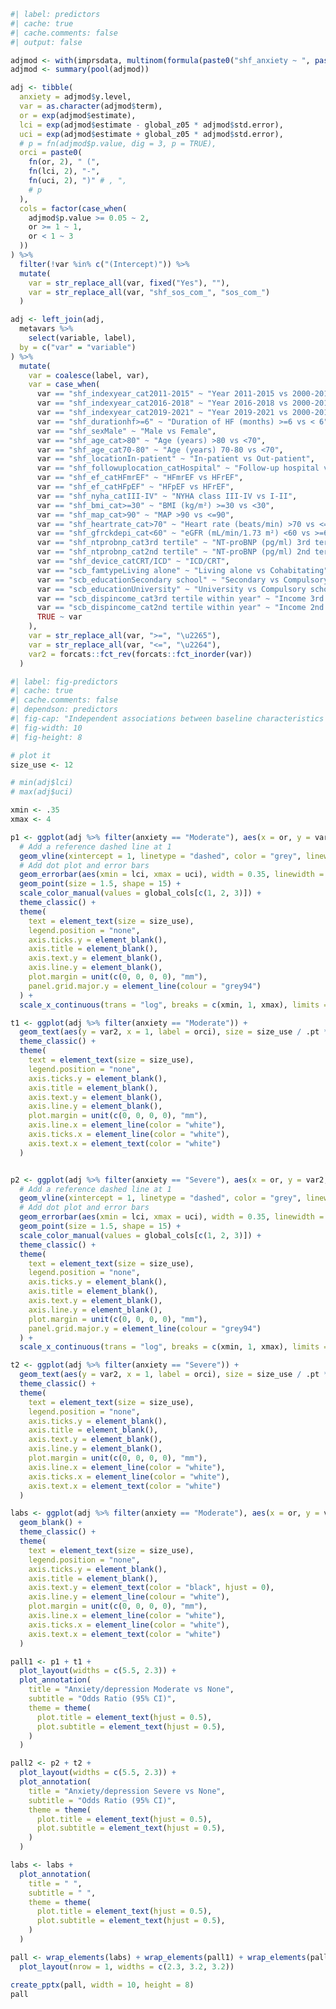 ```r
#| label: predictors
#| cache: true
#| cache.comments: false
#| output: false

adjmod <- with(imprsdata, multinom(formula(paste0("shf_anxiety ~ ", paste(modvars, collapse = " + ")))))
adjmod <- summary(pool(adjmod))

adj <- tibble(
  anxiety = adjmod$y.level,
  var = as.character(adjmod$term),
  or = exp(adjmod$estimate),
  lci = exp(adjmod$estimate - global_z05 * adjmod$std.error),
  uci = exp(adjmod$estimate + global_z05 * adjmod$std.error),
  # p = fn(adjmod$p.value, dig = 3, p = TRUE),
  orci = paste0(
    fn(or, 2), " (",
    fn(lci, 2), "-",
    fn(uci, 2), ")" # , ",
    # p
  ),
  cols = factor(case_when(
    adjmod$p.value >= 0.05 ~ 2,
    or >= 1 ~ 1,
    or < 1 ~ 3
  ))
) %>%
  filter(!var %in% c("(Intercept)")) %>%
  mutate(
    var = str_replace_all(var, fixed("Yes"), ""),
    var = str_replace_all(var, "shf_sos_com_", "sos_com_")
  )

adj <- left_join(adj,
  metavars %>%
    select(variable, label),
  by = c("var" = "variable")
) %>%
  mutate(
    var = coalesce(label, var),
    var = case_when(
      var == "shf_indexyear_cat2011-2015" ~ "Year 2011-2015 vs 2000-2010",
      var == "shf_indexyear_cat2016-2018" ~ "Year 2016-2018 vs 2000-2010",
      var == "shf_indexyear_cat2019-2021" ~ "Year 2019-2021 vs 2000-2010",
      var == "shf_durationhf>=6" ~ "Duration of HF (months) >=6 vs < 6",
      var == "shf_sexMale" ~ "Male vs Female",
      var == "shf_age_cat>80" ~ "Age (years) >80 vs <70",
      var == "shf_age_cat70-80" ~ "Age (years) 70-80 vs <70",
      var == "shf_locationIn-patient" ~ "In-patient vs Out-patient",
      var == "shf_followuplocation_catHospital" ~ "Follow-up hospital vs Primary care/Other",
      var == "shf_ef_catHFmrEF" ~ "HFmrEF vs HFrEF",
      var == "shf_ef_catHFpEF" ~ "HFpEF vs HFrEF",
      var == "shf_nyha_catIII-IV" ~ "NYHA class III-IV vs I-II",
      var == "shf_bmi_cat>=30" ~ "BMI (kg/m²) >=30 vs <30",
      var == "shf_map_cat>90" ~ "MAP >90 vs <=90",
      var == "shf_heartrate_cat>70" ~ "Heart rate (beats/min) >70 vs <=70",
      var == "shf_gfrckdepi_cat<60" ~ "eGFR (mL/min/1.73 m²) <60 vs >=60",
      var == "shf_ntprobnp_cat3rd tertile" ~ "NT-proBNP (pg/ml) 3rd tertile vs 1st tertile",
      var == "shf_ntprobnp_cat2nd tertile" ~ "NT-proBNP (pg/ml) 2nd tertile vs 1st tertile",
      var == "shf_device_catCRT/ICD" ~ "ICD/CRT",
      var == "scb_famtypeLiving alone" ~ "Living alone vs Cohabitating",
      var == "scb_educationSecondary school" ~ "Secondary vs Compulsory school",
      var == "scb_educationUniversity" ~ "University vs Compulsory school",
      var == "scb_dispincome_cat3rd tertile within year" ~ "Income 3rd tertile vs 1st tertile",
      var == "scb_dispincome_cat2nd tertile within year" ~ "Income 2nd tertile vs 1st tertile",
      TRUE ~ var
    ),
    var = str_replace_all(var, ">=", "\u2265"),
    var = str_replace_all(var, "<=", "\u2264"),
    var2 = forcats::fct_rev(forcats::fct_inorder(var))
  )
```

```r
#| label: fig-predictors
#| cache: true
#| cache.comments: false
#| dependson: predictors
#| fig-cap: "Independent associations between baseline characteristics and anxiety/depression"
#| fig-width: 10
#| fig-height: 8

# plot it
size_use <- 12

# min(adj$lci)
# max(adj$uci)

xmin <- .35
xmax <- 4

p1 <- ggplot(adj %>% filter(anxiety == "Moderate"), aes(x = or, y = var2, color = cols)) +
  # Add a reference dashed line at 1
  geom_vline(xintercept = 1, linetype = "dashed", color = "grey", linewidth = 0.6) +
  # Add dot plot and error bars
  geom_errorbar(aes(xmin = lci, xmax = uci), width = 0.35, linewidth = 0.3) +
  geom_point(size = 1.5, shape = 15) +
  scale_color_manual(values = global_cols[c(1, 2, 3)]) +
  theme_classic() +
  theme(
    text = element_text(size = size_use),
    legend.position = "none",
    axis.ticks.y = element_blank(),
    axis.title = element_blank(),
    axis.text.y = element_blank(),
    axis.line.y = element_blank(),
    plot.margin = unit(c(0, 0, 0, 0), "mm"),
    panel.grid.major.y = element_line(colour = "grey94")
  ) +
  scale_x_continuous(trans = "log", breaks = c(xmin, 1, xmax), limits = c(xmin, xmax))

t1 <- ggplot(adj %>% filter(anxiety == "Moderate")) +
  geom_text(aes(y = var2, x = 1, label = orci), size = size_use / .pt * 0.8) +
  theme_classic() +
  theme(
    text = element_text(size = size_use),
    legend.position = "none",
    axis.ticks.y = element_blank(),
    axis.title = element_blank(),
    axis.text.y = element_blank(),
    axis.line.y = element_blank(),
    plot.margin = unit(c(0, 0, 0, 0), "mm"),
    axis.line.x = element_line(color = "white"),
    axis.ticks.x = element_line(color = "white"),
    axis.text.x = element_text(color = "white")
  )


p2 <- ggplot(adj %>% filter(anxiety == "Severe"), aes(x = or, y = var2, color = cols)) +
  # Add a reference dashed line at 1
  geom_vline(xintercept = 1, linetype = "dashed", color = "grey", linewidth = 0.6) +
  # Add dot plot and error bars
  geom_errorbar(aes(xmin = lci, xmax = uci), width = 0.35, linewidth = 0.3) +
  geom_point(size = 1.5, shape = 15) +
  scale_color_manual(values = global_cols[c(1, 2, 3)]) +
  theme_classic() +
  theme(
    text = element_text(size = size_use),
    legend.position = "none",
    axis.ticks.y = element_blank(),
    axis.title = element_blank(),
    axis.text.y = element_blank(),
    axis.line.y = element_blank(),
    plot.margin = unit(c(0, 0, 0, 0), "mm"),
    panel.grid.major.y = element_line(colour = "grey94")
  ) +
  scale_x_continuous(trans = "log", breaks = c(xmin, 1, xmax), limits = c(xmin, xmax))

t2 <- ggplot(adj %>% filter(anxiety == "Severe")) +
  geom_text(aes(y = var2, x = 1, label = orci), size = size_use / .pt * 0.8) +
  theme_classic() +
  theme(
    text = element_text(size = size_use),
    legend.position = "none",
    axis.ticks.y = element_blank(),
    axis.title = element_blank(),
    axis.text.y = element_blank(),
    axis.line.y = element_blank(),
    plot.margin = unit(c(0, 0, 0, 0), "mm"),
    axis.line.x = element_line(color = "white"),
    axis.ticks.x = element_line(color = "white"),
    axis.text.x = element_text(color = "white")
  )

labs <- ggplot(adj %>% filter(anxiety == "Moderate"), aes(x = or, y = var2)) +
  geom_blank() +
  theme_classic() +
  theme(
    text = element_text(size = size_use),
    legend.position = "none",
    axis.ticks.y = element_blank(),
    axis.title = element_blank(),
    axis.text.y = element_text(color = "black", hjust = 0),
    axis.line.y = element_line(colour = "white"),
    plot.margin = unit(c(0, 0, 0, 0), "mm"),
    axis.line.x = element_line(color = "white"),
    axis.ticks.x = element_line(color = "white"),
    axis.text.x = element_text(color = "white")
  )

pall1 <- p1 + t1 +
  plot_layout(widths = c(5.5, 2.3)) +
  plot_annotation(
    title = "Anxiety/depression Moderate vs None",
    subtitle = "Odds Ratio (95% CI)",
    theme = theme(
      plot.title = element_text(hjust = 0.5),
      plot.subtitle = element_text(hjust = 0.5),
    )
  )

pall2 <- p2 + t2 +
  plot_layout(widths = c(5.5, 2.3)) +
  plot_annotation(
    title = "Anxiety/depression Severe vs None",
    subtitle = "Odds Ratio (95% CI)",
    theme = theme(
      plot.title = element_text(hjust = 0.5),
      plot.subtitle = element_text(hjust = 0.5),
    )
  )

labs <- labs +
  plot_annotation(
    title = " ",
    subtitle = " ",
    theme = theme(
      plot.title = element_text(hjust = 0.5),
      plot.subtitle = element_text(hjust = 0.5),
    )
  )

pall <- wrap_elements(labs) + wrap_elements(pall1) + wrap_elements(pall2) +
  plot_layout(nrow = 1, widths = c(2.3, 3.2, 3.2))

create_pptx(pall, width = 10, height = 8)
pall
```
